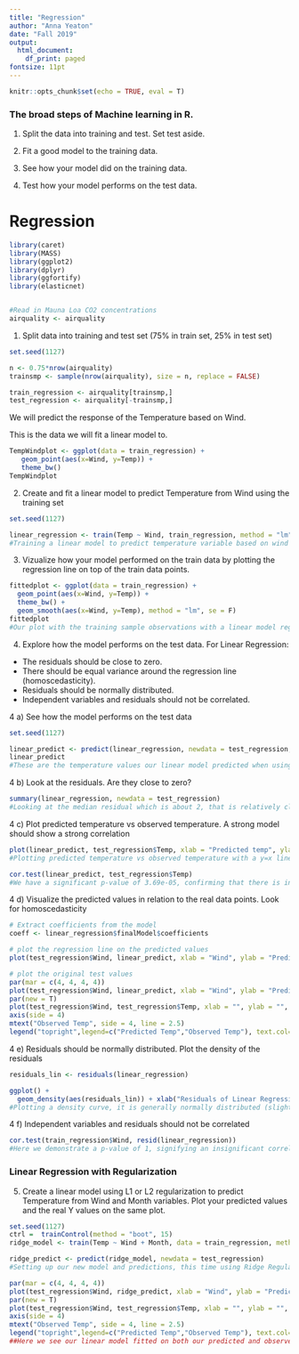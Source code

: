 ---
title: "Regression"
author: "Anna Yeaton"
date: "Fall 2019"
output:
  html_document:
    df_print: paged
fontsize: 11pt
---

```{r setup, include=FALSE}
knitr::opts_chunk$set(echo = TRUE, eval = T)
```


### The broad steps of Machine learning in R. 

1. Split the data into training and test. Set test aside. 

2. Fit a good model to the training data. 

3. See how your model did on the training data.

4. Test how your model performs on the test data. 

# Regression

```{r, include=FALSE}
library(caret)
library(MASS)
library(ggplot2)
library(dplyr)
library(ggfortify)
library(elasticnet)


#Read in Mauna Loa CO2 concentrations
airquality <- airquality

```


1. Split data into training and test set (75% in train set, 25% in test set)

```{r}
set.seed(1127)

n <- 0.75*nrow(airquality)
trainsmp <- sample(nrow(airquality), size = n, replace = FALSE)

train_regression <- airquality[trainsmp,]
test_regression <- airquality[-trainsmp,]
```

We will predict the response of the Temperature based on Wind. 

This is the data we will fit a linear model to. 
```{r}
TempWindplot <- ggplot(data = train_regression) +
   geom_point(aes(x=Wind, y=Temp)) +
   theme_bw()
TempWindplot
```

2. Create and fit a linear model to predict Temperature from Wind using the training set

```{r}
set.seed(1127)

linear_regression <- train(Temp ~ Wind, train_regression, method = "lm")
#Training a linear model to predict temperature variable based on wind variable 
```


3. Vizualize how your model performed on the train data by plotting the regression line on top of the train data points. 
```{r}
fittedplot <- ggplot(data = train_regression) +
  geom_point(aes(x=Wind, y=Temp)) +
  theme_bw() + 
  geom_smooth(aes(x=Wind, y=Temp), method = "lm", se = F)
fittedplot
#Our plot with the training sample observations with a linear model regression line plotted on top.
```


4. Explore how the model performs on the test data. For Linear Regression:

* The residuals should be close to zero.
* There should be equal variance around the regression line (homoscedasticity).
* Residuals should be normally distributed.
* Independent variables and residuals should not be correlated.

4 a) See how the model performs on the test data
```{r}
set.seed(1127)

linear_predict <- predict(linear_regression, newdata = test_regression, method = "lm")
linear_predict
#These are the temperature values our linear model predicted when using the test set data.
```

4 b) Look at the residuals. Are they close to zero?
```{r}
summary(linear_regression, newdata = test_regression)
#Looking at the median residual which is about 2, that is relatively close to 0 when seeing that the maximum magnitude residual is around 23.3. 
```


4 c) Plot predicted temperature vs observed temperature. A strong model should show a strong correlation
```{r}
plot(linear_predict, test_regression$Temp, xlab = "Predicted temp", ylab = "Observed temp") + abline(a=0, b=1)
#Plotting predicted temperature vs observed temperature with a y=x line plotted on the points for comparison.
```

```{r}
cor.test(linear_predict, test_regression$Temp)
#We have a significant p-value of 3.69e-05, confirming that there is in fact a significant correlation between the temperatures.
```

4 d) Visualize the predicted values in relation to the real data points. Look for homoscedasticity
```{r}
# Extract coefficients from the model
coeff <- linear_regression$finalModel$coefficients

# plot the regression line on the predicted values
plot(test_regression$Wind, linear_predict, xlab = "Wind", ylab = "Predicted Temp") + abline(coeff, col = "red")

# plot the original test values
par(mar = c(4, 4, 4, 4))
plot(test_regression$Wind, linear_predict, xlab = "Wind", ylab = "Predicted Temp", pch = 16, main = "Observed and Predicted Temperatures vs. Wind") + abline(coeff, col = "red")
par(new = T)
plot(test_regression$Wind, test_regression$Temp, xlab = "", ylab = "", yaxt = "n", pch = 21)
axis(side = 4)
mtext("Observed Temp", side = 4, line = 2.5)
legend("topright",legend=c("Predicted Temp","Observed Temp"), text.col=c("black"),pch=c(16,21),col=c("black"))

```

4 e) Residuals should be normally distributed. Plot the density of the residuals
```{r}
residuals_lin <- residuals(linear_regression)

ggplot() +
  geom_density(aes(residuals_lin)) + xlab("Residuals of Linear Regression")
#Plotting a density curve, it is generally normally distributed (slight bias to positive residuals).
```


4 f) Independent variables and residuals should not be correlated
```{r}
cor.test(train_regression$Wind, resid(linear_regression))
#Here we demonstrate a p-value of 1, signifying an insignificant correlation aka there is no correlation between our independent variable 'Wind' and our model residuals.
```

### Linear Regression with Regularization

5. Create a linear model using L1 or L2 regularization to predict Temperature from Wind and Month variables. Plot your predicted values and the real Y values on the same plot. 
```{r}
set.seed(1127)
ctrl =  trainControl(method = "boot", 15)
ridge_model <- train(Temp ~ Wind + Month, data = train_regression, method = "ridge", trControl= ctrl)

ridge_predict <- predict(ridge_model, newdata = test_regression)
#Setting up our new model and predictions, this time using Ridge Regularization to predict Temp from Wind and Month variables.
```


```{r}
par(mar = c(4, 4, 4, 4))
plot(test_regression$Wind, ridge_predict, xlab = "Wind", ylab = "Predicted Temp", pch = 19, main = "Observed and Predicted Temperatures vs. Wind", col = test_regression$Month) + abline(coeff, col = "red")
par(new = T)
plot(test_regression$Wind, test_regression$Temp, xlab = "", ylab = "", yaxt = "n", pch = 21, col = test_regression$Month)
axis(side = 4)
mtext("Observed Temp", side = 4, line = 2.5)
legend("topright",legend=c("Predicted Temp","Observed Temp"), text.col=c("black"),pch=c(19, 21),col=c("black"))
##Here we see our linear model fitted on both our predicted and observed temperatures. We see 5 different colors, confirming a general different between the 5 months our data is from. Our model has less bias now and fits our observed data better.
```

